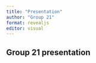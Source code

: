 ```yaml
---
title: "Presentation"
author: "Group 21"
format: revealjs
editor: visual
---
```


## Group 21 presentation
